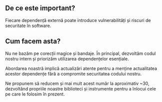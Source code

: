 
## De ce este important?

<div className="h-2"/>

Fiecare dependență externă poate introduce vulnerabilități și riscuri de securitate în software.

<div className="h-8"/>

<ThreeChart />

<div className="h-8"/>

## Cum facem asta?

<div className="h-2"/>

Nu ne bazăm pe corecții magice și bandaje. În principal, dezvoltăm codul nostru intern și priorizăm utilizarea dependențelor esențiale.

<div className="h-2"/>

Abordarea noastră implică actualizări atente pentru a menține actualitatea acestor dependențe fără a compromite securitatea codului nostru.

<div className="h-2"/>

Ne propunem să reducem și mai mult acest număr la aproximativ ~30, dezvoltând propriile noastre biblioteci și instrumente pentru a înlocui cele pe care le folosim în prezent.


